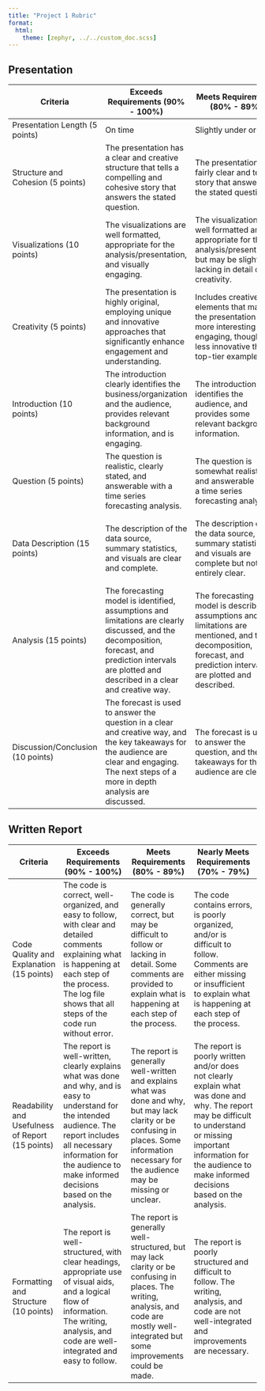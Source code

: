 ```yaml
---
title: "Project 1 Rubric"
format: 
  html:
    theme: [zephyr, ../../custom_doc.scss]
---
```


## Presentation {.center-head}

::: column-screen
| Criteria                          | Exceeds Requirements (90% - 100%)                                                                                                                                                                        | Meets Requirements (80% - 89%)                                                                                                                                      | Nearly Meets Requirements (70% - 79%)                                                                                                                                                     |
|-----------------------------------|----------------------------------------------------------------------------------------------------------------------------------------------------------------------------------------------------------|---------------------------------------------------------------------------------------------------------------------------------------------------------------------|-------------------------------------------------------------------------------------------------------------------------------------------------------------------------------------------|
| Presentation Length (5 points)    | On time                                                                                                                                                                                                  | Slightly under or over                                                                                                                                              | Too short or too long                                                                                                                                                                     |
| Structure and Cohesion (5 points) | The presentation has a clear and creative structure that tells a compelling and cohesive story that answers the stated question.                                                                         | The presentation is fairly clear and tells a story that answers the stated question.                                                                                | The presentation lacks a clear structure and does not tell a cohesive story that answers the stated question.                                                                             |
| Visualizations (10 points)        | The visualizations are well formatted, appropriate for the analysis/presentation, and visually engaging.                                                                                                 | The visualizations are well formatted and appropriate for the analysis/presentation, but may be slightly lacking in detail or creativity.                           | The visualizations are poorly formatted and/or inappropriate for the analysis/presentation.                                                                                               |
| Creativity (5 points)             | The presentation is highly original, employing unique and innovative approaches that significantly enhance engagement and understanding.                                                                 | Includes creative elements that make the presentation more interesting and engaging, though less innovative than top-tier examples.                                 | Attempts at creativity are minimal and do not significantly improve engagement or understanding, sticking to conventional methods.                                                        |
| Introduction (10 points)          | The introduction clearly identifies the business/organization and the audience, provides relevant background information, and is engaging.                                                               | The introduction identifies the audience, and provides some relevant background information.                                                                        | The introduction does not clearly identify the business/organization or the audience, and does not provide relevant background information.                                               |
| Question (5 points)               | The question is realistic, clearly stated, and answerable with a time series forecasting analysis.                                                                                                       | The question is somewhat realistic and answerable with a time series forecasting analysis.                                                                          | The question is not realistic, clearly stated, or answerable with a time series forecasting analysis.                                                                                     |
| Data Description (15 points)      | The description of the data source, summary statistics, and visuals are clear and complete.                                                                                                              | The description of the data source, summary statistics, and visuals are complete but not entirely clear.                                                            | The description of the data source is incomplete or unclear. Summary statistics and visuals are incomplete or unclear.                                                                    |
| Analysis (15 points)              | The forecasting model is identified, assumptions and limitations are clearly discussed, and the decomposition, forecast, and prediction intervals are plotted and described in a clear and creative way. | The forecasting model is described, assumptions and limitations are mentioned, and the decomposition, forecast, and prediction intervals are plotted and described. | The forecasting model is not clearly explained, assumptions and limitations are not discussed, and/or the decomposition, forecast, and prediction intervals are not plotted or described. |
| Discussion/Conclusion (10 points) | The forecast is used to answer the question in a clear and creative way, and the key takeaways for the audience are clear and engaging. The next steps of a more in depth analysis are discussed.        | The forecast is used to answer the question, and the key takeaways for the audience are clear.                                                                      | The forecast is not used to answer the question, or the key takeaways for the audience are not clear.                                                                                     |
:::

## Written Report {.center-head}

::: column-screen
| Criteria                                         | Exceeds Requirements (90% - 100%)                                                                                                                                                                                                         | Meets Requirements (80% - 89%)                                                                                                                                                                  | Nearly Meets Requirements (70% - 79%)                                                                                                                                                                                             |
|--------------------------------------------------|-------------------------------------------------------------------------------------------------------------------------------------------------------------------------------------------------------------------------------------------|-------------------------------------------------------------------------------------------------------------------------------------------------------------------------------------------------|-----------------------------------------------------------------------------------------------------------------------------------------------------------------------------------------------------------------------------------|
| Code Quality and Explanation (15 points)         | The code is correct, well-organized, and easy to follow, with clear and detailed comments explaining what is happening at each step of the process. The log file shows that all steps of the code run without error.                      | The code is generally correct, but may be difficult to follow or lacking in detail. Some comments are provided to explain what is happening at each step of the process.                        | The code contains errors, is poorly organized, and/or is difficult to follow. Comments are either missing or insufficient to explain what is happening at each step of the process.                                               |
| Readability and Usefulness of Report (15 points) | The report is well-written, clearly explains what was done and why, and is easy to understand for the intended audience. The report includes all necessary information for the audience to make informed decisions based on the analysis. | The report is generally well-written and explains what was done and why, but may lack clarity or be confusing in places. Some information necessary for the audience may be missing or unclear. | The report is poorly written and/or does not clearly explain what was done and why. The report may be difficult to understand or missing important information for the audience to make informed decisions based on the analysis. |
| Formatting and Structure (10 points)             | The report is well-structured, with clear headings, appropriate use of visual aids, and a logical flow of information. The writing, analysis, and code are well-integrated and easy to follow.                                            | The report is generally well-structured, but may lack clarity or be confusing in places. The writing, analysis, and code are mostly well-integrated but some improvements could be made.        | The report is poorly structured and difficult to follow. The writing, analysis, and code are not well-integrated and improvements are necessary.                                                                                  |
:::
